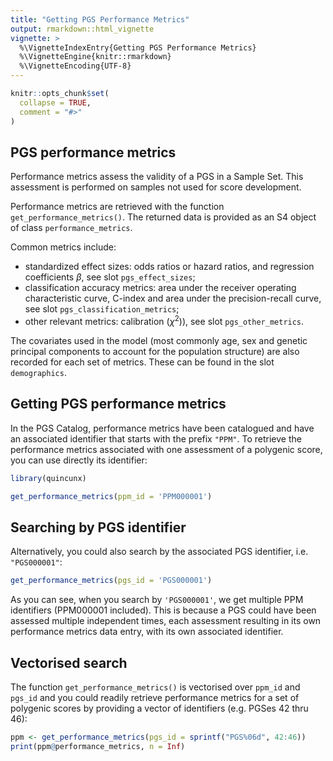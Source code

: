 ```yaml
---
title: "Getting PGS Performance Metrics"
output: rmarkdown::html_vignette
vignette: >
  %\VignetteIndexEntry{Getting PGS Performance Metrics}
  %\VignetteEngine{knitr::rmarkdown}
  %\VignetteEncoding{UTF-8}
---
```


```r
knitr::opts_chunk$set(
  collapse = TRUE,
  comment = "#>"
)
```

## PGS performance metrics

Performance metrics assess the validity of a PGS in a Sample Set. This
assessment is performed on samples not used for score development.

Performance metrics are retrieved with the function `get_performance_metrics()`.
The returned data is provided as an S4 object of class `performance_metrics`.

Common metrics include:

- standardized effect sizes: odds ratios or hazard ratios, and regression
coefficients $\beta$, see slot `pgs_effect_sizes`;
- classification accuracy metrics: area under the receiver operating
characteristic curve, C-index and area under the precision-recall curve, see
slot `pgs_classification_metrics`;
- other relevant metrics: calibration ($\chi^2$)), see slot `pgs_other_metrics`.

The covariates used in the model (most commonly age, sex and genetic principal
components to account for the population structure) are also recorded for each
set of metrics. These can be found in the slot `demographics`.

## Getting PGS performance metrics

In the PGS Catalog, performance metrics have been catalogued and have an
associated identifier that starts with the prefix `"PPM"`. To retrieve the
performance metrics associated with one assessment of a polygenic score, you can
use directly its identifier:

```r
library(quincunx)

get_performance_metrics(ppm_id = 'PPM000001')
```

## Searching by PGS identifier

Alternatively, you could also search by the associated PGS identifier, i.e.
`"PGS000001"`:

```r
get_performance_metrics(pgs_id = 'PGS000001')
```

As you can see, when you search by `'PGS000001'`, we get multiple PPM
identifiers (PPM000001 included). This is because a PGS could have been assessed
multiple independent times, each assessment resulting in its own performance
metrics data entry, with its own associated identifier.

## Vectorised search

The function `get_performance_metrics()` is vectorised over `ppm_id` and
`pgs_id` and you could readily retrieve performance metrics for a set of
polygenic scores by providing a vector of identifiers (e.g. PGSes 42 thru 46):

```r
ppm <- get_performance_metrics(pgs_id = sprintf("PGS%06d", 42:46))
print(ppm@performance_metrics, n = Inf)
```
